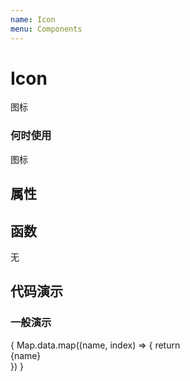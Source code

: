 ```yaml
---
name: Icon
menu: Components
---
```



# Icon

图标

### 何时使用
图标


## 属性

<PropsTable of={Icon} />

## 函数
无


## 代码演示

### 一般演示

<Playground>
  <div className={'f-cb, f-tac'}>
  {
    Map.data.map((name, index) => {
        return <div key={index} className={'f-fl'} style={{padding: '30px 10px', width: '25%'}}>
            <Icon size={0.6} name={name}/>
            <div style={{'marginTop': '10px'}}>{name}</div>
        </div>
    })
    }
  </div>
</Playground>




